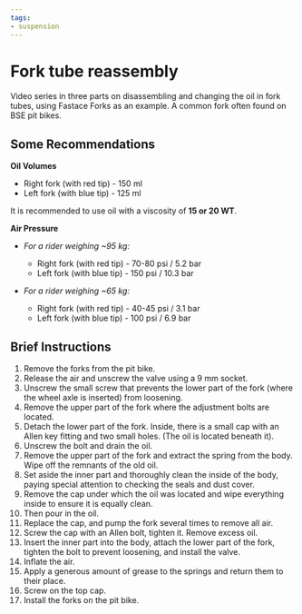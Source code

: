 ```yaml
---
tags:
- suspension
---
```



# Fork tube reassembly

Video series in three parts on disassembling and changing the oil in fork tubes, using Fastace Forks as an example. A common fork often found on BSE pit bikes.

## Some Recommendations

**Oil Volumes**

- Right fork (with red tip) - 150 ml
- Left fork (with blue tip) - 125 ml

It is recommended to use oil with a viscosity of **15 or 20 WT**.

**Air Pressure**
- *For a rider weighing ~95 kg:*
  - Right fork (with red tip) - 70-80 psi / 5.2 bar
  - Left fork (with blue tip) - 150 psi / 10.3 bar

- *For a rider weighing ~65 kg:*
  - Right fork (with red tip) - 40-45 psi / 3.1 bar
  - Left fork (with blue tip) - 100 psi / 6.9 bar

## Brief Instructions

01. Remove the forks from the pit bike.
02. Release the air and unscrew the valve using a 9 mm socket.
03. Unscrew the small screw that prevents the lower part of the fork (where the wheel axle is inserted) from loosening.
04. Remove the upper part of the fork where the adjustment bolts are located.
05. Detach the lower part of the fork. Inside, there is a small cap with an Allen key fitting and two small holes. (The oil is located beneath it).
06. Unscrew the bolt and drain the oil.
07. Remove the upper part of the fork and extract the spring from the body. Wipe off the remnants of the old oil.
08. Set aside the inner part and thoroughly clean the inside of the body, paying special attention to checking the seals and dust cover.
09. Remove the cap under which the oil was located and wipe everything inside to ensure it is equally clean.
10. Then pour in the oil.
11. Replace the cap, and pump the fork several times to remove all air.
12. Screw the cap with an Allen bolt, tighten it. Remove excess oil.
13. Insert the inner part into the body, attach the lower part of the fork, tighten the bolt to prevent loosening, and install the valve.
14. Inflate the air.
15. Apply a generous amount of grease to the springs and return them to their place.
16. Screw on the top cap.
17. Install the forks on the pit bike.

<YouTubeEmbed videoId="6fTfc5nSepU" />

<YouTubeEmbed videoId="n-HJU4BnVrM" />

<YouTubeEmbed videoId="Gy0Hd0Dqxqo" />
